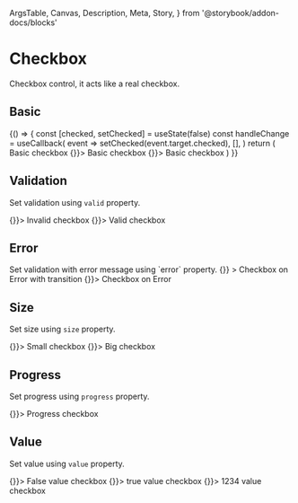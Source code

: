  ArgsTable,
  Canvas,
  Description,
  Meta,
  Story,
} from '@storybook/addon-docs/blocks'

<Meta title="Components/Checkbox" component={Checkbox} />

# Checkbox

<Description>Checkbox control, it acts like a real checkbox.</Description>

## Basic

<Canvas>
  <Story name="basic">
    {() => {
      const [checked, setChecked] = useState(false)
      const handleChange = useCallback(
        event => setChecked(event.target.checked),
        [],
      )
      return (
        <Boxer my={1}>
          <Checkbox checked={checked} onChange={handleChange}>
            Basic checkbox
          </Checkbox>
          <Checkbox checked disabled onChange={() => {}}>
            Basic checkbox
          </Checkbox>
          <Checkbox checked={false} disabled onChange={() => {}}>
            Basic checkbox
          </Checkbox>
        </Boxer>
      )
    }}
  </Story>
</Canvas>

## Validation

<Description>Set validation using `valid` property.</Description>

<Canvas>
  <Story name="validation">
    <Boxer my={1}>
      <Checkbox valid={false} onChange={() => {}}>
        Invalid checkbox
      </Checkbox>
      <Checkbox valid onChange={() => {}}>
        Valid checkbox
      </Checkbox>
    </Boxer>
  </Story>
</Canvas>

## Error

<Description>
  Set validation with error message using `error` property.
</Description>

<Canvas>
  <Story name="error">
    <Boxer my={1}>
      <ErrorTransition
        error="An Error"
        Component={Checkbox}
        onChange={() => {}}
      >
        Checkbox on Error with transition
      </ErrorTransition>
      <Checkbox error="An Error" onChange={() => {}}>
        Checkbox on Error
      </Checkbox>
    </Boxer>
  </Story>
</Canvas>

## Size

<Description>Set size using `size` property.</Description>

<Canvas>
  <Story name="size">
    <Boxer my={1}>
      <Checkbox size={10} onChange={() => {}}>
        Small checkbox
      </Checkbox>
      <Checkbox size={30} onChange={() => {}}>
        Big checkbox
      </Checkbox>
    </Boxer>
  </Story>
</Canvas>

## Progress

<Description>Set progress using `progress` property.</Description>

<Canvas>
  <Story name="progress">
    <Boxer my={1}>
      <Checkbox progress onChange={() => {}}>
        Progress checkbox
      </Checkbox>
    </Boxer>
  </Story>
</Canvas>

## Value

<Description>Set value using `value` property.</Description>

<Canvas>
  <Story name="value">
    <Boxer my={1}>
      <Checkbox value="false" onChange={() => {}}>
        False value checkbox
      </Checkbox>
      <Checkbox value="true" onChange={() => {}}>
        true value checkbox
      </Checkbox>
      <Checkbox value={1234} onChange={() => {}}>
        1234 value checkbox
      </Checkbox>
    </Boxer>
  </Story>
</Canvas>

<ArgsTable of={Checkbox} />
